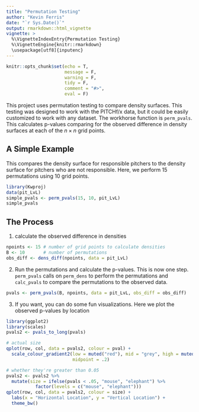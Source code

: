 ```yaml
---
title: "Permutation Testing"
author: "Kevin Ferris"
date: "`r Sys.Date()`"
output: rmarkdown::html_vignette
vignette: >
  %\VignetteIndexEntry{Permutation Testing}
  %\VignetteEngine{knitr::rmarkdown}
  \usepackage[utf8]{inputenc}
---
```


```r
knitr::opts_chunk$set(echo = T, 
                      message = F, 
                      warning = F, 
                      tidy = F, 
                      comment = "#>", 
                      eval = F)
```


This project uses permutation testing to compare density surfaces.  This testing was designed to work with the PITCHf/x data, but it could be easily customized to work with any dataset.  The workhorse function is `perm_pvals`.  This calculates p-values comparing for the observed difference in density surfaces at each of the $n \times n$ grid points.

##  A Simple Example

This compares the density surface for responsible pitchers to the density surface for pitchers who are not responsible.  Here, we perform 15 permutations using 10 grid points.

```r
library(Kwproj)
data(pit_LvL)
simple_pvals <- perm_pvals(15, 10, pit_LvL)
simple_pvals
```

## The Process

1) calculate the observed difference in densities
```r
npoints <- 15 # number of grid points to calculate densities
B <- 10       # number of permutations
obs_diff <- dens_diff(npoints, data = pit_LvL)
```

2) Run the permutations and calculate the p-values.  This is now one step.  `perm_pvals` calls on `perm_dens` to perform the permutations and `calc_pvals` to compare the permutations to the observed data.
```r
pvals <- perm_pvals(B, npoints, data = pit_LvL, obs_diff = obs_diff)
```

3) If you want, you can do some fun visualizations.  Here we plot the observed p-values by location

```r
library(ggplot2)
library(scales)
pvals2 <- pvals_to_long(pvals) 

# actual size
qplot(row, col, data = pvals2, colour = pval) + 
  scale_colour_gradient2(low = muted("red"), mid = "grey", high = muted("blue"), 
                         midpoint = .2)

# whether they're greater than 0.05
pvals2 <- pvals2 %>% 
  mutate(size = ifelse(pvals < .05, "mouse", "elephant") %>% 
           factor(levels = c("mouse", "elephant")))
qplot(row, col, data = pvals2, colour = size) + 
  labs(x = "Horizontal Location", y = "Vertical Location") + 
  theme_bw()
```

